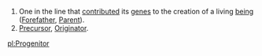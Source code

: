 # One in the line that [[contribute|contributed]] its [[gene|genes]] to the creation of a living [[being]] ([[Forefather]], [[Parent]]).
# [[Precursor]], [[Originator]].

[[pl:Progenitor]]